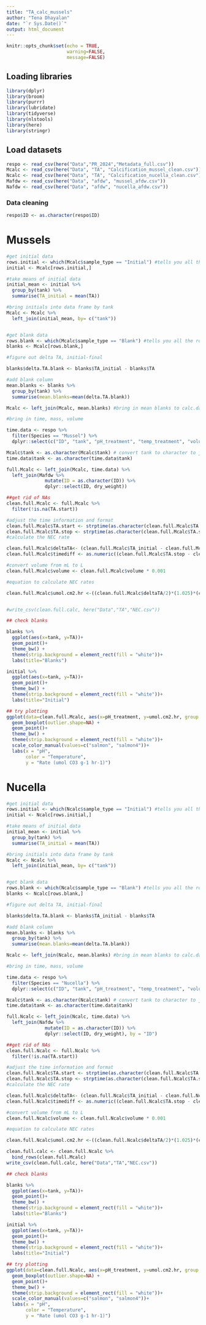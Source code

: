 ```yaml
---
title: "TA_calc_mussels"
author: "Tena Dhayalan"
date: "`r Sys.Date()`"
output: html_document
---
```


```r
knitr::opts_chunk$set(echo = TRUE, 
                      warning=FALSE, 
                      message=FALSE)
```

## Loading libraries 
```r
library(dplyr)
library(broom)
library(purrr)
library(lubridate)
library(tidyverse)
library(nlstools)
library(here)
library(stringr)

```

## Load datasets 

```r
respo <- read_csv(here("Data","PR_2024","Metadata_full.csv"))
Mcalc <- read_csv(here("Data", "TA", "Calcification_mussel_clean.csv"))
Ncalc <- read_csv(here("Data", "TA", "Calcification_nucella_clean.csv"))
Mafdw <- read_csv(here("Data", "afdw", "mussel_afdw.csv"))
Nafdw <- read_csv(here("Data", "afdw", "nucella_afdw.csv"))
```

### Data cleaning
```r
respo$ID <- as.character(respo$ID)
```

# Mussels 
```r
#get initial data
rows.initial <- which(Mcalc$sample_type == "Initial") #tells you all the rows that you have with initial
initial <- Mcalc[rows.initial,]

#take means of initial data
initial_mean <- initial %>%
  group_by(tank) %>%
  summarise(TA_initial = mean(TA))

#bring initials into data frame by tank
Mcalc <- Mcalc %>%
  left_join(initial_mean, by= c("tank"))


#get blank data
rows.blank <- which(Mcalc$sample_type == "Blank") #tells you all the rows that you have with blank
blanks <- Mcalc[rows.blank,]

#figure out delta TA, initial-final

blanks$delta.TA.blank <- blanks$TA_initial - blanks$TA

#add blank column
mean.blanks <- blanks %>% 
  group_by(tank) %>%
  summarise(mean.blanks=mean(delta.TA.blank)) 

Mcalc <- left_join(Mcalc, mean.blanks) #bring in mean blanks to calc.data

#bring in time, mass, volume

time.data <- respo %>%
  filter(Species == "Mussel") %>%
  dplyr::select(c("ID", "tank", "pH_treatment", "temp_treatment", "volume", "wet_weight", "TA.start", "TA.stop", "Species", "block")) 

Mcalc$tank <- as.character(Mcalc$tank) # convert tank to character to join
time.data$tank <- as.character(time.data$tank)

full.Mcalc <- left_join(Mcalc, time.data) %>%
  left_join(Mafdw %>%
              mutate(ID = as.character(ID)) %>%
              dplyr::select(ID, dry_weight))

##get rid of NAs
clean.full.Mcalc <- full.Mcalc %>%
  filter(!is.na(TA.start))

#adjust the time information and format
clean.full.Mcalc$TA.start <- strptime(as.character(clean.full.Mcalc$TA.start), "%H:%M:%S")
clean.full.Mcalc$TA.stop <- strptime(as.character(clean.full.Mcalc$TA.stop), "%H:%M:%S")
#calculate the NEC rate

clean.full.Mcalc$deltaTA<- (clean.full.Mcalc$TA_initial - clean.full.Mcalc$TA) - clean.full.Mcalc$mean.blanks
clean.full.Mcalc$timediff <- as.numeric((clean.full.Mcalc$TA.stop - clean.full.Mcalc$TA.start)) 

#convert volume from mL to L
clean.full.Mcalc$volume <- clean.full.Mcalc$volume * 0.001

#equation to calculate NEC rates 

clean.full.Mcalc$umol.cm2.hr <-((clean.full.Mcalc$deltaTA/2)*(1.025)*(clean.full.Mcalc$volume))/((clean.full.Mcalc$dry_weight)*(clean.full.Mcalc$timediff))


#write_csv(clean.full.calc, here("Data","TA","NEC.csv"))

## check blanks

blanks %>%
  ggplot(aes(x=tank, y=TA))+
  geom_point()+
  theme_bw() +
  theme(strip.background = element_rect(fill = "white"))+
  labs(title="Blanks")

initial %>%
  ggplot(aes(x=tank, y=TA))+
  geom_point()+
  theme_bw() +
  theme(strip.background = element_rect(fill = "white"))+
  labs(title="Initial")

## try plotting 
ggplot(data=clean.full.Mcalc, aes(x=pH_treatment, y=umol.cm2.hr, group = interaction(pH_treatment, temp_treatment), color=as.factor(temp_treatment)))+
  geom_boxplot(outlier.shape=NA) +
  geom_point()+
  theme_bw() +
  theme(strip.background = element_rect(fill = "white"))+
  scale_color_manual(values=c("salmon", "salmon4"))+
  labs(x = "pH",
       color = "Temperature",
       y = "Rate (umol CO3 g-1 hr-1)")
```

# Nucella 
```r
#get initial data
rows.initial <- which(Ncalc$sample_type == "Initial") #tells you all the rows that you have with initial
initial <- Ncalc[rows.initial,]

#take means of initial data
initial_mean <- initial %>%
  group_by(tank) %>%
  summarise(TA_initial = mean(TA))

#bring initials into data frame by tank
Ncalc <- Ncalc %>%
  left_join(initial_mean, by= c("tank"))


#get blank data
rows.blank <- which(Ncalc$sample_type == "Blank") #tells you all the rows that you have with blank
blanks <- Ncalc[rows.blank,]

#figure out delta TA, initial-final

blanks$delta.TA.blank <- blanks$TA_initial - blanks$TA

#add blank column
mean.blanks <- blanks %>% 
  group_by(tank) %>%
  summarise(mean.blanks=mean(delta.TA.blank)) 

Ncalc <- left_join(Ncalc, mean.blanks) #bring in mean blanks to calc.data

#bring in time, mass, volume

time.data <- respo %>%
  filter(Species == "Nucella") %>%
  dplyr::select(c("ID", "tank", "pH_treatment", "temp_treatment", "volume", "wet_weight", "TA.start", "TA.stop", "Species", "block")) 

Ncalc$tank <- as.character(Ncalc$tank) # convert tank to character to join
time.data$tank <- as.character(time.data$tank)

full.Ncalc <- left_join(Ncalc, time.data) %>%
  left_join(Nafdw %>%
              mutate(ID = as.character(ID)) %>%
              dplyr::select(ID, dry_weight), by = "ID")

##get rid of NAs
clean.full.Ncalc <- full.Ncalc %>%
  filter(!is.na(TA.start))

#adjust the time information and format
clean.full.Ncalc$TA.start <- strptime(as.character(clean.full.Ncalc$TA.start), "%H:%M:%S")
clean.full.Ncalc$TA.stop <- strptime(as.character(clean.full.Ncalc$TA.stop), "%H:%M:%S")
#calculate the NEC rate

clean.full.Ncalc$deltaTA<- (clean.full.Ncalc$TA_initial - clean.full.Ncalc$TA) - clean.full.Ncalc$mean.blanks
clean.full.Ncalc$timediff <- as.numeric((clean.full.Ncalc$TA.stop - clean.full.Ncalc$TA.start)) 

#convert volume from mL to L
clean.full.Ncalc$volume <- clean.full.Ncalc$volume * 0.001

#equation to calculate NEC rates 

clean.full.Ncalc$umol.cm2.hr <-((clean.full.Ncalc$deltaTA/2)*(1.025)*(clean.full.Ncalc$volume))/((clean.full.Ncalc$dry_weight)*(clean.full.Ncalc$timediff))

clean.full.calc <- clean.full.Ncalc %>%
  bind_rows(clean.full.Mcalc)
write_csv(clean.full.calc, here("Data","TA","NEC.csv"))

## check blanks

blanks %>%
  ggplot(aes(x=tank, y=TA))+
  geom_point()+
  theme_bw() +
  theme(strip.background = element_rect(fill = "white"))+
  labs(title="Blanks")

initial %>%
  ggplot(aes(x=tank, y=TA))+
  geom_point()+
  theme_bw() +
  theme(strip.background = element_rect(fill = "white"))+
  labs(title="Initial")

## try plotting 
ggplot(data=clean.full.Ncalc, aes(x=pH_treatment, y=umol.cm2.hr, group = interaction(pH_treatment, temp_treatment), color=as.factor(temp_treatment)))+
  geom_boxplot(outlier.shape=NA) +
  geom_point()+
  theme_bw() +
  theme(strip.background = element_rect(fill = "white"))+
  scale_color_manual(values=c("salmon", "salmon4"))+
  labs(x = "pH",
       color = "Temperature",
       y = "Rate (umol CO3 g-1 hr-1)")
```
